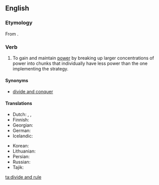 {{wikipedia}}
==English==

===Etymology===
From {{etyl|la|en}} {{term|divide et impera|lang=la}}.

===Verb===
{{head|en|verb|head=[[divide]] [[and]] [[rule]]}}

# To gain and maintain [[power]] by breaking up larger concentrations of power into chunks that individually have less power than the one implementing the strategy.

====Synonyms====
* [[divide and conquer]]

====Translations====
{{trans-top|Divide and conquer}}
* Dutch: {{t|nl|divide et impera}}, {{t|nl|deel en heers}}, {{t|nl|verdeel en heers}}
* Finnish: {{t|fi|hajota ja hallitse}}
* Georgian: {{t|ka|დაყავი და იბატონე}}
* German: {{t|de|Teile und herrsche}}
* Icelandic: {{t|is|deila og drottna}}
{{trans-mid}}
* Korean: {{t|ko|분열시키고 지배한다}}
* Lithuanian: {{t|lt|skaldyk ir valdyk}}
* Persian: {{t|fa|تفرقه بینداز و حکومت کن|tr=tafraqe biyandâz o hokumat kon}}
* Russian: {{t|ru|разделяй и властвуй|tr=razdeljáj i vlástvuj}}
* Tajik: {{t|tg|тафрақа андозу ҳукумат кун}}
{{trans-bottom}}

[[ta:divide and rule]]